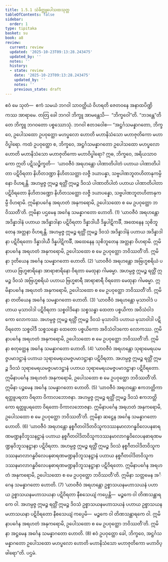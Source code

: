 ```yaml
---
title: 1.5.1 သံခိတ္တူပေါသထသုတ္တ
tableOfContents: false
sidebar:
  order: 1
type: tipitaka
basket: su
book: a8
review:
  current: review
  updated: '2025-10-23T09:13:28.243475'
  updated_by: ''
  notes: ''
  history:
  - state: review
    date: '2025-10-23T09:13:28.243475'
    updated_by: ''
    notes: ''
    previous_state: draft
---
```



<ReviewStatus review={frontmatter.review} showDetails={true} />

<HypothesisAnnotation frontmatter={frontmatter} />

<DynamicBreadcrumb />

<Division number="41" book="a8" e="ch" v="17" p="79">

<Paragraph number="386" book="a8">
ဧဝံ မေ သုတံ—  ဧကံ သမယံ ဘဂဝါ သာဝတ္ထိယံ ဝိဟရတိ ဇေတဝနေ အနာထပိဏ္ဍိကဿ အာရာမေ. တတြ ခေါ ဘဂဝါ ဘိက္ခူ အာမန္တေသိ—  “ဘိက္ခဝေါ”တိ. “ဘဒန္တေ”တိ တေ ဘိက္ခူ ဘဂဝတော ပစ္စဿောသုံ. ဘဂဝါ ဧတဒဝေါစ—
</Paragraph>

<Paragraph number="387" book="a8">
“အဋ္ဌင်္ဂသမန္နာဂတော, ဘိက္ခဝေ, ဥပေါသထော ဥပဝုတ္ထော မဟပ္ဖလော ဟောတိ မဟာနိသံသော မဟာဇုတိကော မဟာဝိပ္ဖါရော. ကထံ ဥပဝုတ္ထော စ, ဘိက္ခဝေ, အဋ္ဌင်္ဂသမန္နာဂတော ဥပေါသထော မဟပ္ဖလော ဟောတိ မဟာနိသံသော မဟာဇုတိကော မဟာဝိပ္ဖါရော? ဣဓ, ဘိက္ခဝေ, အရိယသာဝကော ဣတိ ပဋိသဉ္စိက္ခတိ—  ‘ယာဝဇီဝံ အရဟန္တော ပါဏာတိပါတံ ပဟာယ ပါဏာတိပါတာ ပဋိဝိရတာ နိဟိတဒဏ္ဍာ နိဟိတသတ္ထာ လဇ္ဇီ ဒယာပန္နာ, သဗ္ဗပါဏဘူတဟိတာနုကမ္ပိနော ဝိဟရန္တိ. အဟမ္ပဇ္ဇ ဣမဉ္စ ရတ္တိံ ဣမဉ္စ ဒိဝသံ ပါဏာတိပါတံ ပဟာယ ပါဏာတိပါတာ ပဋိဝိရတော နိဟိတဒဏ္ဍော နိဟိတသတ္ထော လဇ္ဇီ ဒယာပန္နော, သဗ္ဗပါဏဘူတဟိတာနုကမ္ပီ ဝိဟရာမိ. ဣမိနာပင်္ဂေန အရဟတံ အနုကရောမိ, ဥပေါသထော စ မေ ဥပဝုတ္ထော ဘဝိဿတီ’တိ. ဣမိနာ ပဌမေန အင်္ဂေန သမန္နာဂတော ဟောတိ. (1)
</Paragraph>

<Paragraph number="388" book="a8">
‘ယာဝဇီဝံ အရဟန္တော အဒိန္နာဒါနံ ပဟာယ အဒိန္နာဒါနာ ပဋိဝိရတာ ဒိန္နာဒါယီ ဒိန္နပါဋိကင်္ခီ, အထေနေန သုစိဘူတေန အတ္တနာ ဝိဟရန္တိ. အဟမ္ပဇ္ဇ ဣမဉ္စ ရတ္တိံ ဣမဉ္စ ဒိဝသံ အဒိန္နာဒါနံ ပဟာယ အဒိန္နာဒါနာ ပဋိဝိရတော ဒိန္နာဒါယီ ဒိန္နပါဋိကင်္ခီ, အထေနေန သုစိဘူတေန အတ္တနာ ဝိဟရာမိ. ဣမိနာပင်္ဂေန အရဟတံ အနုကရောမိ, ဥပေါသထော စ မေ ဥပဝုတ္ထော ဘဝိဿတီ’တိ. ဣမိနာ ဒုတိယေန အင်္ဂေန သမန္နာဂတော ဟောတိ. (2)
</Paragraph>

<Paragraph number="389" book="a8">
‘ယာဝဇီဝံ အရဟန္တော အဗြဟ္မစရိယံ ပဟာယ ဗြဟ္မစာရိနော အာရာစာရိနော ဝိရတာ မေထုနာ ဂါမဓမ္မာ. အဟမ္ပဇ္ဇ ဣမဉ္စ ရတ္တိံ ဣမဉ္စ ဒိဝသံ အဗြဟ္မစရိယံ ပဟာယ ဗြဟ္မစာရီ အာရာစာရီ ဝိရတော မေထုနာ ဂါမဓမ္မာ. ဣမိနာပင်္ဂေန အရဟတံ အနုကရောမိ, ဥပေါသထော စ မေ ဥပဝုတ္ထော ဘဝိဿတီ’တိ. ဣမိနာ တတိယေန အင်္ဂေန သမန္နာဂတော ဟောတိ. (3)
</Paragraph>

<Paragraph number="390" book="a8">
‘ယာဝဇီဝံ အရဟန္တော မုသာဝါဒံ ပဟာယ မုသာဝါဒါ ပဋိဝိရတာ သစ္စဝါဒိနော သစ္စသန္ဓာ ထေတာ ပစ္စယိကာ အဝိသံဝါဒကော လောကဿ. အဟမ္ပဇ္ဇ ဣမဉ္စ ရတ္တိံ ဣမဉ္စ ဒိဝသံ မုသာဝါဒံ ပဟာယ မုသာဝါဒါ ပဋိဝိရတော သစ္စဝါဒီ သစ္စသန္ဓော ထေတော ပစ္စယိကော အဝိသံဝါဒကော လောကဿ. ဣမိနာပင်္ဂေန အရဟတံ အနုကရောမိ, ဥပေါသထော စ မေ ဥပဝုတ္ထော ဘဝိဿတီ’တိ. ဣမိနာ စတုတ္ထေန အင်္ဂေန သမန္နာဂတော ဟောတိ. (4)
</Paragraph>

<Paragraph number="391" book="a8">
‘ယာဝဇီဝံ အရဟန္တော သုရာမေရယမဇ္ဇပမာဒဋ္ဌာနံ ပဟာယ သုရာမေရယမဇ္ဇပမာဒဋ္ဌာနာ ပဋိဝိရတာ. အဟမ္ပဇ္ဇ ဣမဉ္စ ရတ္တိံ ဣမဉ္စ ဒိဝသံ သုရာမေရယမဇ္ဇပမာဒဋ္ဌာနံ ပဟာယ သုရာမေရယမဇ္ဇပမာဒဋ္ဌာနာ ပဋိဝိရတော. ဣမိနာပင်္ဂေန အရဟတံ အနုကရောမိ, ဥပေါသထော စ မေ ဥပဝုတ္ထော ဘဝိဿတီ’တိ. ဣမိနာ ပဉ္စမေန အင်္ဂေန သမန္နာဂတော ဟောတိ. (5)
</Paragraph>

<Paragraph number="392" book="a8">
‘ယာဝဇီဝံ အရဟန္တော ဧကဘတ္တိကာ ရတ္တူပရတာ ဝိရတာ ဝိကာလဘောဇနာ. အဟမ္ပဇ္ဇ ဣမဉ္စ ရတ္တိံ ဣမဉ္စ ဒိဝသံ ဧကဘတ္တိကော ရတ္တူပရတော ဝိရတော ဝိကာလဘောဇနာ. ဣမိနာပင်္ဂေန အရဟတံ အနုကရောမိ, ဥပေါသထော စ မေ ဥပဝုတ္ထော ဘဝိဿတီ’တိ. ဣမိနာ ဆဋ္ဌေန အင်္ဂေန သမန္နာဂတော ဟောတိ. (6)
</Paragraph>

<Paragraph number="393" book="a8">
‘ယာဝဇီဝံ အရဟန္တော နစ္စဂီတဝါဒိတဝိသူကဒဿနမာလာဂန္ဓဝိလေပနဓာရဏမဏ္ဍနဝိဘူသနဋ္ဌာနံ ပဟာယ နစ္စဂီတဝါဒိတဝိသူကဒဿနမာလာဂန္ဓဝိလေပနဓာရဏမဏ္ဍနဝိဘူသနဋ္ဌာနာ ပဋိဝိရတာ. အဟမ္ပဇ္ဇ ဣမဉ္စ ရတ္တိံ ဣမဉ္စ ဒိဝသံ နစ္စဂီတဝါဒိတဝိသူကဒဿနမာလာဂန္ဓဝိလေပနဓာရဏမဏ္ဍနဝိဘူသနဋ္ဌာနံ ပဟာယ နစ္စဂီတဝါဒိတဝိသူကဒဿနမာလာဂန္ဓဝိလေပနဓာရဏမဏ္ဍနဝိဘူသနဋ္ဌာနာ ပဋိဝိရတော. ဣမိနာပင်္ဂေန အရဟတံ အနုကရောမိ, ဥပေါသထော စ မေ ဥပဝုတ္ထော ဘဝိဿတီ’တိ. ဣမိနာ သတ္တမေန အင်္ဂေန သမန္နာဂတော ဟောတိ. (7)
</Paragraph>

<Paragraph number="394" book="a8">
‘ယာဝဇီဝံ အရဟန္တော ဥစ္စာသယနမဟာသယနံ ပဟာယ ဥစ္စာသယနမဟာသယနာ ပဋိဝိရတာ နီစသေယျံ ကပ္ပေန္တိ—  မဉ္စကေ ဝါ တိဏသန္ထာရကေ ဝါ. အဟမ္ပဇ္ဇ ဣမဉ္စ ရတ္တိံ ဣမဉ္စ ဒိဝသံ ဥစ္စာသယနမဟာသယနံ ပဟာယ ဥစ္စာသယနမဟာသယနာ ပဋိဝိရတော နီစသေယျံ ကပ္ပေမိ—  မဉ္စကေ ဝါ တိဏသန္ထာရကေ ဝါ. ဣမိနာပင်္ဂေန အရဟတံ အနုကရောမိ, ဥပေါသထော စ မေ ဥပဝုတ္ထော ဘဝိဿတီ’တိ. ဣမိနာ အဋ္ဌမေန အင်္ဂေန သမန္နာဂတော ဟောတိ. (8)
</Paragraph>

<Paragraph number="395" book="a8">
ဧဝံ ဥပဝုတ္ထော ခေါ, ဘိက္ခဝေ, အဋ္ဌင်္ဂသမန္နာဂတော ဥပေါသထော မဟပ္ဖလော ဟောတိ မဟာနိသံသော မဟာဇုတိကော မဟာဝိပ္ဖါရော”တိ.

</Paragraph>
</Division>

<Paragraph number="396" type="center" book="a8">
ပဌမံ.
</Paragraph>
